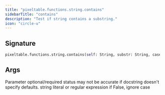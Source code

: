 ```yaml
---
title: "pixeltable.functions.string.contains"
sidebarTitle: "contains"
description: "Test if string contains a substring."
icon: "circle-u"
---
```

## Signature

```python
pixeltable.functions.string.contains(self: String, substr: String, case: Bool) -> Bool
```

## Args

<Note>
Parameter optional/required status may not be accurate if docstring doesn't specify defaults.
</Note>

<ParamField path="substr" type="String" required>
  string literal or regular expression


</ParamField>

<ParamField path="case" type="Bool" required>
  if False, ignore case


</ParamField>

